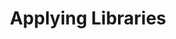 ---
title: Applying Libraries
slug: language-manager/3_working/applying-libraries
sidebar:
  order: 5
---